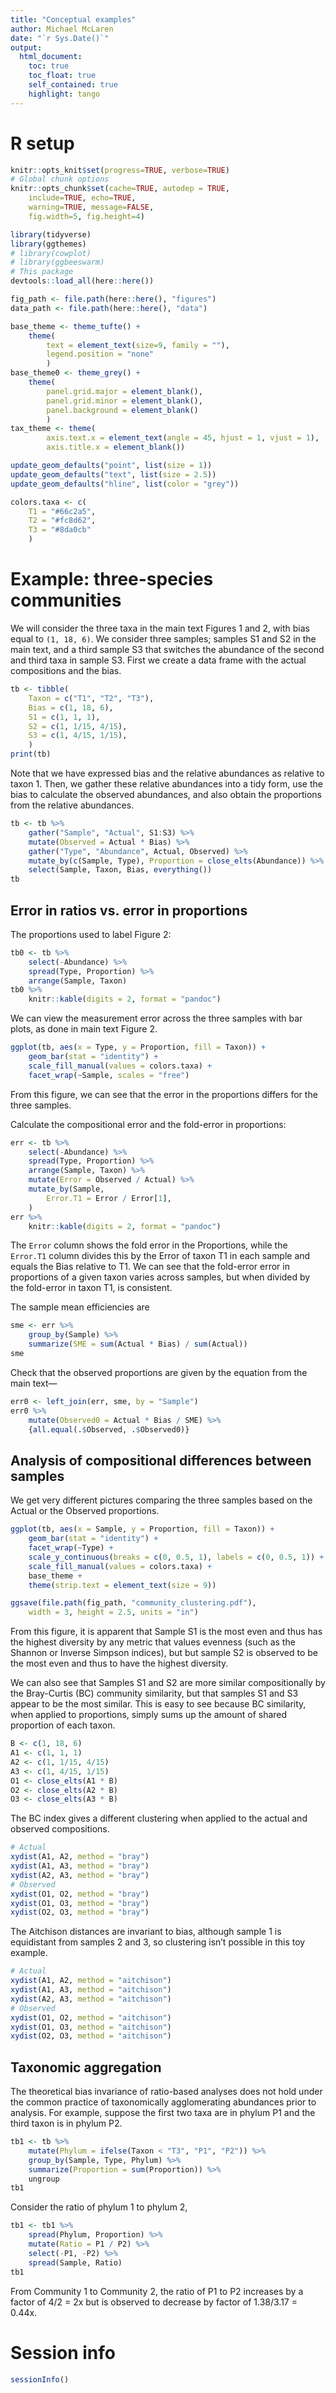 ```yaml
---
title: "Conceptual examples"
author: Michael McLaren
date: "`r Sys.Date()`"
output:
  html_document:
    toc: true
    toc_float: true
    self_contained: true
    highlight: tango
---
```


# R setup 

```r
knitr::opts_knit$set(progress=TRUE, verbose=TRUE)
# Global chunk options
knitr::opts_chunk$set(cache=TRUE, autodep = TRUE,
    include=TRUE, echo=TRUE,
    warning=TRUE, message=FALSE, 
    fig.width=5, fig.height=4)
```

```r
library(tidyverse)
library(ggthemes)
# library(cowplot)
# library(ggbeeswarm)
# This package
devtools::load_all(here::here())
```

```r
fig_path <- file.path(here::here(), "figures")
data_path <- file.path(here::here(), "data")
```

```r
base_theme <- theme_tufte() + 
    theme(
        text = element_text(size=9, family = ""),
        legend.position = "none"
        )
base_theme0 <- theme_grey() + 
    theme(
        panel.grid.major = element_blank(), 
        panel.grid.minor = element_blank(),
        panel.background = element_blank()
        )
tax_theme <- theme(
        axis.text.x = element_text(angle = 45, hjust = 1, vjust = 1), 
        axis.title.x = element_blank())

update_geom_defaults("point", list(size = 1))
update_geom_defaults("text", list(size = 2.5))
update_geom_defaults("hline", list(color = "grey"))

colors.taxa <- c(
    T1 = "#66c2a5", 
    T2 = "#fc8d62", 
    T3 = "#8da0cb"
    )
```

# Example: three-species communities

We will consider the three taxa in the main text Figures 1 and 2, with bias
equal to `(1, 18, 6)`. We consider three samples; samples S1 and S2 in the main
text, and a third sample S3 that switches the abundance of the second and third
taxa in sample S3. First we create a data frame with the actual compositions
and the bias.
```r
tb <- tibble(
    Taxon = c("T1", "T2", "T3"), 
    Bias = c(1, 18, 6),
    S1 = c(1, 1, 1),
    S2 = c(1, 1/15, 4/15),
    S3 = c(1, 4/15, 1/15),
    ) 
print(tb)
```
Note that we have expressed bias and the relative abundances as relative to
taxon 1.  Then, we gather these relative abundances into a tidy form, use the
bias to calculate the observed abundances, and also obtain the proportions from
the relative abundances.
```r
tb <- tb %>%
    gather("Sample", "Actual", S1:S3) %>%
    mutate(Observed = Actual * Bias) %>%
    gather("Type", "Abundance", Actual, Observed) %>%
    mutate_by(c(Sample, Type), Proportion = close_elts(Abundance)) %>%
    select(Sample, Taxon, Bias, everything())
tb
```

## Error in ratios vs. error in proportions

The proportions used to label Figure 2:
```r
tb0 <- tb %>%
    select(-Abundance) %>%
    spread(Type, Proportion) %>%
    arrange(Sample, Taxon)
tb0 %>%
    knitr::kable(digits = 2, format = "pandoc")
```

We can view the measurement error across the three samples with bar plots, as
done in main text Figure 2.
```r
ggplot(tb, aes(x = Type, y = Proportion, fill = Taxon)) +
    geom_bar(stat = "identity") +
    scale_fill_manual(values = colors.taxa) +
    facet_wrap(~Sample, scales = "free")
```

From this figure, we can see that the error in the proportions differs for the
three samples.

Calculate the compositional error and the fold-error in proportions:
```r
err <- tb %>%
    select(-Abundance) %>%
    spread(Type, Proportion) %>%
    arrange(Sample, Taxon) %>%
    mutate(Error = Observed / Actual) %>%
    mutate_by(Sample, 
        Error.T1 = Error / Error[1],
    )
err %>%
    knitr::kable(digits = 2, format = "pandoc")
```

The `Error` column shows the fold error in the Proportions, while the
`Error.T1` column divides this by the Error of taxon T1 in each sample and
equals the Bias relative to T1. We can see that the fold-error error in
proportions of a given taxon varies across samples, but when divided by the
fold-error in taxon T1, is consistent.

The sample mean efficiencies are
```r
sme <- err %>%
    group_by(Sample) %>%
    summarize(SME = sum(Actual * Bias) / sum(Actual))
sme
```
Check that the observed proportions are given by the equation from the main
text---
```r
err0 <- left_join(err, sme, by = "Sample")
err0 %>%
    mutate(Observed0 = Actual * Bias / SME) %>%
    {all.equal(.$Observed, .$Observed0)}
```


## Analysis of compositional differences between samples

We get very different pictures comparing the three samples based on the Actual
or the Observed proportions.
```r
ggplot(tb, aes(x = Sample, y = Proportion, fill = Taxon)) +
    geom_bar(stat = "identity") +
    facet_wrap(~Type) +
    scale_y_continuous(breaks = c(0, 0.5, 1), labels = c(0, 0.5, 1)) +
    scale_fill_manual(values = colors.taxa) +
    base_theme +
    theme(strip.text = element_text(size = 9))
```

```r
ggsave(file.path(fig_path, "community_clustering.pdf"),
    width = 3, height = 2.5, units = "in")
```

From this figure, it is apparent that Sample S1 is the most even and thus has
the highest diversity by any metric that values evenness (such as the Shannon
or Inverse Simpson indices), but but sample S2 is observed to be the most even
and thus to have the highest diversity.

We can also see that Samples S1 and S2 are more similar compositionally by the
Bray-Curtis (BC) community similarity, but that samples S1 and S3 appear to be
the most similar. This is easy to see because BC similarity, when applied to
proportions, simply sums up the amount of shared proportion of each taxon.

```r
B <- c(1, 18, 6)
A1 <- c(1, 1, 1)
A2 <- c(1, 1/15, 4/15)
A3 <- c(1, 4/15, 1/15)
O1 <- close_elts(A1 * B)
O2 <- close_elts(A2 * B)
O3 <- close_elts(A3 * B)
```
The BC index gives a different clustering when applied to the actual and
observed compositions.
```r
# Actual
xydist(A1, A2, method = "bray")
xydist(A1, A3, method = "bray")
xydist(A2, A3, method = "bray")
# Observed
xydist(O1, O2, method = "bray")
xydist(O1, O3, method = "bray")
xydist(O2, O3, method = "bray")
```
The Aitchison distances are invariant to bias, although sample 1 is equidistant
from samples 2 and 3, so clustering isn't possible in this toy example.
```r
# Actual
xydist(A1, A2, method = "aitchison")
xydist(A1, A3, method = "aitchison")
xydist(A2, A3, method = "aitchison")
# Observed
xydist(O1, O2, method = "aitchison")
xydist(O1, O3, method = "aitchison")
xydist(O2, O3, method = "aitchison")
```

## Taxonomic aggregation

The theoretical bias invariance of ratio-based analyses does not hold under the
common practice of taxonomically agglomerating abundances prior to analysis.
For example, suppose the first two taxa are in phylum P1 and the third taxon
is in phylum P2.
```r
tb1 <- tb %>%
    mutate(Phylum = ifelse(Taxon < "T3", "P1", "P2")) %>%
    group_by(Sample, Type, Phylum) %>%
    summarize(Proportion = sum(Proportion)) %>%
    ungroup
tb1
```
Consider the ratio of phylum 1 to phylum 2,
```r
tb1 <- tb1 %>%
    spread(Phylum, Proportion) %>%
    mutate(Ratio = P1 / P2) %>%
    select(-P1, -P2) %>%
    spread(Sample, Ratio)
tb1
```
From Community 1 to Community 2, the ratio of P1 to P2 increases by a factor of
4/2 = 2x but is observed to decrease by factor of 1.38/3.17 = 0.44x.


# Session info

```r
sessionInfo()
```
